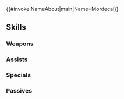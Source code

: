 {{#invoke:NameAbout|main|Name=Mordecai}}{{HeroPage Tabs}}
{{Hero Infobox
|Name=Mordecai
|Title=Kindhearted Tiger
|GrowthModifier=Gen 3
|WeaponType=Blue Beast
|Origin=Fire Emblem: Radiant Dawn
|Gender=Male
|MoveType=Infantry
|actorJP=江越彬紀
|actorEN=Jason Vande Brake
|artist=ホマ蔵
|additionDate=2019-04-09
|releaseDate=2019-04-10
|poolDate=2019-04-27
|randomStartTime=2019-05-10T07:00:00Z
|poolRarities=3,4
|TagID=モゥディ
|InternalID=363
|Properties=demoted_202004
|cv1=9
|cv2=400400
|description=A tiger warrior from Gallia, the home of the beast tribe of laguz. A kind, peace-loving giant. Appears in Fire Emblem: Radiant Dawn.
}}
{{Stats Page
|Lv1HP=19|Lv1ATK=11|Lv1SPD=5|Lv1DEF=9|Lv1RES=5
|GRHP=65|GRATK=60|GRSPD=45|GRDEF=70|GRRES=35
}}
==Skills==
===Weapons===
{{Weapons Table
|weapon1=Whelp (Infantry)
|weapon1Default=1
|weapon1Unlock=1
|weapon2=Yearling (Infantry)
|weapon2Default=3
|weapon2Unlock=2
|weapon3=Adult (Infantry)
|weapon3Default=4
|weapon3Unlock=3
|weapon4=Sabertooth Fang
|weapon4Default=5
|weapon4Unlock=5
}}
===Assists===
{{Assists Table
|assist1=Smite
|assist1Default=4
|assist1Unlock=3
}}
===Specials===
{{Specials Table}}
===Passives===
{{Passives Table
|passiveB1=Atk/Def Link 1
|passiveB2=Atk/Def Link 2
|passiveB3=Atk/Def Link 3
|passiveB1Unlock=3
|passiveB2Unlock=4
|passiveB3Unlock=5
|passiveC1=Beast Exp. 1
|passiveC2=Beast Exp. 2
|passiveC3=Beast Exp. 3
|passiveC1Unlock=1
|passiveC2Unlock=3
|passiveC3Unlock=4
}}
{{Heroes Navbox}}